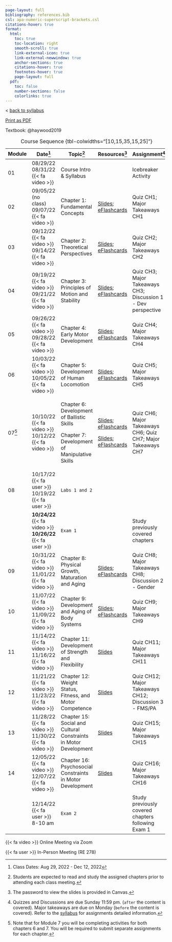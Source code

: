 ```yaml
---
page-layout: full
bibliography: references.bib
csl: apa-numeric-superscript-brackets.csl
citations-hover: true
format:
  html:
    toc: true
    toc-location: right
    smooth-scroll: true
    link-external-icon: true
    link-external-newwindow: true
    anchor-sections: true
    citations-hover: true
    footnotes-hover: true
    page-layout: full
  pdf:
    toc: false
    number-sections: false
    colorlinks: true
---
```


\< [back to syllabus](syllabus.qmd)

[Print as PDF](syllabus.pdf)

Textbook: @haywood2019

+--------+----------------------------------+------------------------------------------------------------------+------------------------------------------------------------------------------------------------------------------------------------------------------------------------------------------------+---------------------------------------------------------------+
| Module | Date[^1]                         | Topic[^2]                                                        | Resources[^3]                                                                                                                                                                                  | Assignment[^4]                                                |
+========+==================================+==================================================================+================================================================================================================================================================================================+===============================================================+
| 01     | 08/29/22\                        | Course Intro & Syllabus                                          |                                                                                                                                                                                                | Icebreaker Activity                                           |
|        | 08/31/22 {{< fa video >}}        |                                                                  |                                                                                                                                                                                                |                                                               |
+--------+----------------------------------+------------------------------------------------------------------+------------------------------------------------------------------------------------------------------------------------------------------------------------------------------------------------+---------------------------------------------------------------+
| 02     | 09/05/22 (no class)\             | Chapter 1: Fundamental Concepts                                  | [Slides](https://mycsunemail-my.sharepoint.com/:f:/g/personal/ovande_furtado_csun_edu/EusAGUrsTClGkDNelqYfDyYB4pZEIUV7KkRfwqJPD6qO0Q); [eFlashcards](https://quizlet.com/_1ffi90?x=1jqt&i=dj5) | Quiz CH1; Major Takeaways CH1                                 |
|        | 09/07/22 {{< fa video >}}        |                                                                  |                                                                                                                                                                                                |                                                               |
+--------+----------------------------------+------------------------------------------------------------------+------------------------------------------------------------------------------------------------------------------------------------------------------------------------------------------------+---------------------------------------------------------------+
| 03     | 09/12/22 {{< fa video >}}\       | Chapter 2: Theoretical Perspectives                              | [Slides](https://mycsunemail-my.sharepoint.com/:f:/g/personal/ovande_furtado_csun_edu/EusAGUrsTClGkDNelqYfDyYB4pZEIUV7KkRfwqJPD6qO0Q); [eFlashcards](https://quizlet.com/_1ffi9t?x=1jqt&i=dj5) | Quiz CH2; Major Takeaways CH2                                 |
|        | 09/14/22 {{< fa video >}}        |                                                                  |                                                                                                                                                                                                |                                                               |
+--------+----------------------------------+------------------------------------------------------------------+------------------------------------------------------------------------------------------------------------------------------------------------------------------------------------------------+---------------------------------------------------------------+
| 04     | 09/19/22 {{< fa video >}}\       | Chapter 3: Principles of Motion and Stability                    | [Slides](https://mycsunemail-my.sharepoint.com/:f:/g/personal/ovande_furtado_csun_edu/EusAGUrsTClGkDNelqYfDyYB4pZEIUV7KkRfwqJPD6qO0Q); [eFlashcards](https://quizlet.com/_20zmzf?x=1jqt&i=dj5) | Quiz CH3; Major Takeaways CH3; Discussion 1 - Dev perspective |
|        | 09/21/22 {{< fa video >}}        |                                                                  |                                                                                                                                                                                                |                                                               |
+--------+----------------------------------+------------------------------------------------------------------+------------------------------------------------------------------------------------------------------------------------------------------------------------------------------------------------+---------------------------------------------------------------+
| 05     | 09/26/22 {{< fa video >}}\       | Chapter 4: Early Motor Development                               | [Slides](https://mycsunemail-my.sharepoint.com/:f:/g/personal/ovande_furtado_csun_edu/EusAGUrsTClGkDNelqYfDyYB4pZEIUV7KkRfwqJPD6qO0Q); [eFlashcards](https://quizlet.com/_1ffib9?x=1jqt&i=dj5) | Quiz CH4; Major Takeaways CH4                                 |
|        | 09/28/22 {{< fa video >}}        |                                                                  |                                                                                                                                                                                                |                                                               |
+--------+----------------------------------+------------------------------------------------------------------+------------------------------------------------------------------------------------------------------------------------------------------------------------------------------------------------+---------------------------------------------------------------+
| 06     | 10/03/22 {{< fa video >}}\       | Chapter 5: Development of Human Locomotion                       | [Slides](https://mycsunemail-my.sharepoint.com/:f:/g/personal/ovande_furtado_csun_edu/EusAGUrsTClGkDNelqYfDyYB4pZEIUV7KkRfwqJPD6qO0Q); [eFlashcards](https://quizlet.com/_4gw9zz?x=1jqt&i=dj5) | Quiz CH5; Major Takeaways CH5                                 |
|        | 10/05/22 {{< fa video >}}        |                                                                  |                                                                                                                                                                                                |                                                               |
+--------+----------------------------------+------------------------------------------------------------------+------------------------------------------------------------------------------------------------------------------------------------------------------------------------------------------------+---------------------------------------------------------------+
| 07[^5] | 10/10/22 {{< fa video >}}\       | Chapter 6: Development of Ballistic Skills                       | [Slides](https://mycsunemail-my.sharepoint.com/:f:/g/personal/ovande_furtado_csun_edu/EusAGUrsTClGkDNelqYfDyYB4pZEIUV7KkRfwqJPD6qO0Q); [eFlashcards](https://quizlet.com/_c3u3ur?x=1jqt&i=dj5) | Quiz CH6; Major Takeaways CH6; Quiz CH7; Major Takeaways CH7  |
|        | 10/12/22 {{< fa video >}}        |                                                                  |                                                                                                                                                                                                |                                                               |
|        |                                  | Chapter 7: Development of Manipulative Skills                    | [Slides](https://mycsunemail-my.sharepoint.com/:f:/g/personal/ovande_furtado_csun_edu/EusAGUrsTClGkDNelqYfDyYB4pZEIUV7KkRfwqJPD6qO0Q); [eFlashcards](https://quizlet.com/_c3u3ur?x=1jqt&i=dj5) |                                                               |
+--------+----------------------------------+------------------------------------------------------------------+------------------------------------------------------------------------------------------------------------------------------------------------------------------------------------------------+---------------------------------------------------------------+
| 08     | 10/17/22 {{< fa user >}}\        | `Labs 1 and 2`                                                   |                                                                                                                                                                                                |                                                               |
|        | 10/19/22 {{< fa user >}}         |                                                                  |                                                                                                                                                                                                |                                                               |
+--------+----------------------------------+------------------------------------------------------------------+------------------------------------------------------------------------------------------------------------------------------------------------------------------------------------------------+---------------------------------------------------------------+
|        | **10/24/22** {{< fa video >}}**\ | `Exam 1`                                                         |                                                                                                                                                                                                | Study previously covered chapters                             |
|        | 10/26/22** {{< fa user >}}       |                                                                  |                                                                                                                                                                                                |                                                               |
+--------+----------------------------------+------------------------------------------------------------------+------------------------------------------------------------------------------------------------------------------------------------------------------------------------------------------------+---------------------------------------------------------------+
| 09     | 10/31/22 {{< fa video >}}\       | Chapter 8: Physical Growth, Maturation and Aging                 | [Slides](https://mycsunemail-my.sharepoint.com/:f:/g/personal/ovande_furtado_csun_edu/EusAGUrsTClGkDNelqYfDyYB4pZEIUV7KkRfwqJPD6qO0Q); [eFlashcards](https://quizlet.com/_1ffib9?x=1jqt&i=dj5) | Quiz CH8; Major Takeaways CH8; Discussion 2 - Gender          |
|        | 11/01/22 {{< fa video >}}        |                                                                  |                                                                                                                                                                                                |                                                               |
+--------+----------------------------------+------------------------------------------------------------------+------------------------------------------------------------------------------------------------------------------------------------------------------------------------------------------------+---------------------------------------------------------------+
| 10     | 11/07/22 {{< fa video >}}\       | Chapter 9: Development and Aging of Body Systems                 | [Slides](https://mycsunemail-my.sharepoint.com/:f:/g/personal/ovande_furtado_csun_edu/EusAGUrsTClGkDNelqYfDyYB4pZEIUV7KkRfwqJPD6qO0Q); [eFlashcards](https://quizlet.com/_1ffib9?x=1jqt&i=dj5) | Quiz CH9; Major Takeaways CH9                                 |
|        | 11/09/22 {{< fa video >}}        |                                                                  |                                                                                                                                                                                                |                                                               |
+--------+----------------------------------+------------------------------------------------------------------+------------------------------------------------------------------------------------------------------------------------------------------------------------------------------------------------+---------------------------------------------------------------+
| 11     | 11/14/22 {{< fa video >}}\       | Chapter 11: Development of Strength and Flexibility              | [Slides](https://mycsunemail-my.sharepoint.com/:f:/g/personal/ovande_furtado_csun_edu/EusAGUrsTClGkDNelqYfDyYB4pZEIUV7KkRfwqJPD6qO0Q)                                                          | Quiz CH11; Major Takeaways CH11                               |
|        | 11/16/22 {{< fa video >}}        |                                                                  |                                                                                                                                                                                                |                                                               |
+--------+----------------------------------+------------------------------------------------------------------+------------------------------------------------------------------------------------------------------------------------------------------------------------------------------------------------+---------------------------------------------------------------+
| 12     | 11/21/22 {{< fa video >}}\       | Chapter 12: Weight Status, Fitness, and Motor Competence         | [Slides](https://mycsunemail-my.sharepoint.com/:f:/g/personal/ovande_furtado_csun_edu/EusAGUrsTClGkDNelqYfDyYB4pZEIUV7KkRfwqJPD6qO0Q)                                                          | Quiz CH12; Major Takeaways CH12; Discussion 3 - FMS/PA        |
|        | 11/23/22 {{< fa video >}}        |                                                                  |                                                                                                                                                                                                |                                                               |
+--------+----------------------------------+------------------------------------------------------------------+------------------------------------------------------------------------------------------------------------------------------------------------------------------------------------------------+---------------------------------------------------------------+
| 13     | 11/28/22 {{< fa video >}}\       | Chapter 15: Social and Cultural Constraints in Motor Development | [Slides](https://mycsunemail-my.sharepoint.com/:f:/g/personal/ovande_furtado_csun_edu/EusAGUrsTClGkDNelqYfDyYB4pZEIUV7KkRfwqJPD6qO0Q)                                                          | Quiz CH15; Major Takeaways CH15                               |
|        | 11/30/22 {{< fa video >}}\       |                                                                  |                                                                                                                                                                                                |                                                               |
+--------+----------------------------------+------------------------------------------------------------------+------------------------------------------------------------------------------------------------------------------------------------------------------------------------------------------------+---------------------------------------------------------------+
| 14     | 12/05/22 {{< fa video >}}\       | Chapter 16: Psychosocial Constraints in Motor Development        | [Slides](https://mycsunemail-my.sharepoint.com/:f:/g/personal/ovande_furtado_csun_edu/EusAGUrsTClGkDNelqYfDyYB4pZEIUV7KkRfwqJPD6qO0Q)                                                          | Quiz CH16; Major Takeaways CH16                               |
|        | 12/07/22 {{< fa video >}}        |                                                                  |                                                                                                                                                                                                |                                                               |
+--------+----------------------------------+------------------------------------------------------------------+------------------------------------------------------------------------------------------------------------------------------------------------------------------------------------------------+---------------------------------------------------------------+
|        | 12/14/22 {{< fa user >}}\        | `Exam 2`                                                         |                                                                                                                                                                                                | Study previously covered chapters following Exam 1            |
|        | 8-10 am                          |                                                                  |                                                                                                                                                                                                |                                                               |
+--------+----------------------------------+------------------------------------------------------------------+------------------------------------------------------------------------------------------------------------------------------------------------------------------------------------------------+---------------------------------------------------------------+

: Course Sequence {tbl-colwidths="\[10,15,35,15,25\]"}

[^1]: Class Dates: Aug 29, 2022 - Dec 12, 2022

[^2]: Students are expected to read and study the assigned chapters prior to attending each class meeting.

[^3]: The password to view the slides is provided in Canvas.

[^4]: Quizzes and Discussions are due Sunday 11:59 pm. (`after` the content is covered). Major takeaways are due on Monday (`before` the content is covered). Refer to the [syllabus](syllabus.qmd) for assignments detailed information.

[^5]: Note that for Module 7 you will be completing activities for both chapters 6 and 7. You will be required to submit separate assignments for each chapter.

{{< fa video >}} Online Meeting via Zoom

{{< fa user >}} In-Person Meeting (RE 278)
